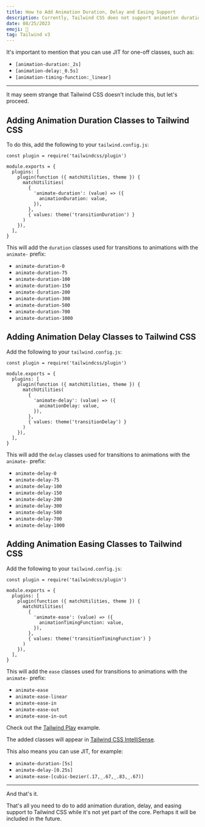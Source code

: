 ```yaml
---
title: How to Add Animation Duration, Delay and Easing Support
description: Currently, Tailwind CSS does not support animation duration, delay, and easing. Learn how to add these features yourself.
date: 08/25/2023
emoji: 🦆
tag: Tailwind v3
---
```


It's important to mention that you can use JIT for one-off classes, such as:

- `[animation-duration:_2s]`
- `[animation-delay:_0.5s]`
- `[animation-timing-function:_linear]`

---

It may seem strange that Tailwind CSS doesn't include this, but let's proceed.

## Adding Animation Duration Classes to Tailwind CSS

To do this, add the following to your `tailwind.config.js`:

```
const plugin = require('tailwindcss/plugin')

module.exports = {
  plugins: [
    plugin(function ({ matchUtilities, theme }) {
      matchUtilities(
        {
          'animate-duration': (value) => ({
            animationDuration: value,
          }),
        },
        { values: theme('transitionDuration') }
      )
    }),
  ],
}
```

This will add the `duration` classes used for transitions to animations with the `animate-` prefix:

- `animate-duration-0`
- `animate-duration-75`
- `animate-duration-100`
- `animate-duration-150`
- `animate-duration-200`
- `animate-duration-300`
- `animate-duration-500`
- `animate-duration-700`
- `animate-duration-1000`

## Adding Animation Delay Classes to Tailwind CSS

Add the following to your `tailwind.config.js`:

```
const plugin = require('tailwindcss/plugin')

module.exports = {
  plugins: [
    plugin(function ({ matchUtilities, theme }) {
      matchUtilities(
        {
          'animate-delay': (value) => ({
            animationDelay: value,
          }),
        },
        { values: theme('transitionDelay') }
      )
    }),
  ],
}
```

This will add the `delay` classes used for transitions to animations with the `animate-` prefix:

- `animate-delay-0`
- `animate-delay-75`
- `animate-delay-100`
- `animate-delay-150`
- `animate-delay-200`
- `animate-delay-300`
- `animate-delay-500`
- `animate-delay-700`
- `animate-delay-1000`

## Adding Animation Easing Classes to Tailwind CSS

Add the following to your `tailwind.config.js`:

```
const plugin = require('tailwindcss/plugin')

module.exports = {
  plugins: [
    plugin(function ({ matchUtilities, theme }) {
      matchUtilities(
        {
          'animate-ease': (value) => ({
            animationTimingFunction: value,
          }),
        },
        { values: theme('transitionTimingFunction') }
      )
    }),
  ],
}
```

This will add the `ease` classes used for transitions to animations with the `animate-` prefix:

- `animate-ease`
- `animate-ease-linear`
- `animate-ease-in`
- `animate-ease-out`
- `animate-ease-in-out`

Check out the [Tailwind Play](https://play.tailwindcss.com/DFSnsN3Vc6) example.

The added classes will appear in [Tailwind CSS IntelliSense](https://tailwindcss.com/docs/editor-setup#intelli-sense-for-vs-code).

This also means you can use JIT, for example:

- `animate-duration-[5s]`
- `animate-delay-[0.25s]`
- `animate-ease-[cubic-bezier(.17,_.67,_.83,_.67)]`

---

And that's it.

That's all you need to do to add animation duration, delay, and easing support to Tailwind CSS while it's not yet part of the core. Perhaps it will be included in the future.
